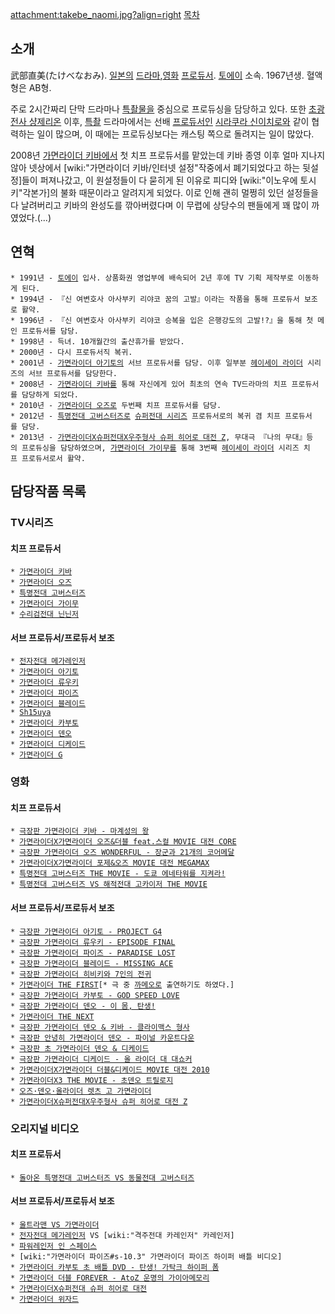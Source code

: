 attachment:takebe_naomi.jpg?align=right [[목차]]

== 소개 ==
武部直美(たけべなおみ). [[일본]]의 [[드라마]],[[영화]] [[프로듀서]]. [[토에이]] 소속. 1967년생. 혈액형은 AB형.

주로 2시간짜리 단막 드라마나 [[특촬물]]을 중심으로 프로듀싱을 담당하고 있다. 또한 [[초광전사 샹제리온]] 이후, [[특촬]] 드라마에서는 선배 [[프로듀서]]인 [[시라쿠라 신이치로]]와 같이 협력하는 일이 많으며, 이 때에는 프로듀싱보다는 캐스팅 쪽으로 돌려지는 일이 많았다.

2008년 [[가면라이더 키바]]에서 첫 치프 프로듀서를 맡았는데 키바 종영 이후 얼마 지나지 않아 넷상에서 [wiki:"가면라이더 키바/인터넷 설정"작중에서 폐기되었다고 하는 뒷설정]들이 퍼져나갔고, 이 원설정들이 다 묻히게 된 이유로 피디와 [wiki:"이노우에 토시키"각본가]의 불화 때문이라고 알려지게 되었다. 이로 인해 괜히 멀쩡히 있던 설정들을 다 날려버리고 키바의 완성도를 깎아버렸다며 이 무렵에 상당수의 팬들에게 꽤 많이 까였었다.(...) 

== 연혁 ==
 * 1991년 - [[토에이]] 입사. 상품화권 영업부에 배속되어 2년 후에 TV 기획 제작부로 이동하게 된다.
 * 1994년 - 『신 여변호사 아사부키 리야코 꿈의 고발』이라는 작품을 통해 프로듀서 보조로 활약.
 * 1996년 - 『신 여변호사 아사부키 리야코 승복을 입은 은행강도의 고발!?』을 통해 첫 메인 프로듀서를 담당.
 * 1998년 - 득녀. 10개월간의 출산휴가를 받았다.
 * 2000년 - 다시 프로듀서직 복귀.
 * 2001년 - [[가면라이더 아기토]]의 서브 프로듀서를 담당. 이후 일부분 [[헤이세이 라이더]] 시리즈의 서브 프로듀서를 담당한다.
 * 2008년 - [[가면라이더 키바]]를 통해 자신에게 있어 최초의 연속 TV드라마의 치프 프로듀서를 담당하게 되었다.
 * 2010년 - [[가면라이더 오즈]]로 두번째 치프 프로듀서를 담당.
 * 2012년 - [[특명전대 고버스터즈]]로 [[슈퍼전대 시리즈]] 프로듀서로의 복귀 겸 치프 프로듀서를 담당.
 * 2013년 - [[가면라이더X슈퍼전대X우주형사 슈퍼 히어로 대전 Z]], 무대극 『나의 무대』등의 프로듀싱을 담당하였으며, [[가면라이더 가이무]]를 통해 3번째 [[헤이세이 라이더]] 시리즈 치프 프로듀서로서 활약.

== 담당작품 목록 ==
=== TV시리즈 ===
==== 치프 프로듀서 ====
 * [[가면라이더 키바]]
 * [[가면라이더 오즈]]
 * [[특명전대 고버스터즈]]
 * [[가면라이더 가이무]]
 * [[수리검전대 닌닌저]]

==== 서브 프로듀서/프로듀서 보조 ====
 * [[전자전대 메가레인저]]
 * [[가면라이더 아기토]]
 * [[가면라이더 류우키]]
 * [[가면라이더 파이즈]]
 * [[가면라이더 블레이드]]
 * [[Sh15uya]]
 * [[가면라이더 카부토]]
 * [[가면라이더 덴오]]
 * [[가면라이더 디케이드]]
 * [[가면라이더 G]]

=== 영화 ===
==== 치프 프로듀서 ====
 * [[극장판 가면라이더 키바 - 마계성의 왕]]
 * [[가면라이더X가면라이더 오즈&더블 feat.스컬 MOVIE 대전 CORE]]
 * [[극장판 가면라이더 오즈 WONDERFUL - 장군과 21개의 코어메달]]
 * [[가면라이더X가면라이더 포제&오즈 MOVIE 대전 MEGAMAX]]
 * [[특명전대 고버스터즈 THE MOVIE - 도쿄 에네타워를 지켜라!]]
 * [[특명전대 고버스터즈 VS 해적전대 고카이저 THE MOVIE]]

==== 서브 프로듀서/프로듀서 보조 ====
 * [[극장판 가면라이더 아기토 - PROJECT G4]]
 * [[극장판 가면라이더 류우키 - EPISODE FINAL]]
 * [[극장판 가면라이더 파이즈 - PARADISE LOST]]
 * [[극장판 가면라이더 블레이드 - MISSING ACE]]
 * [[극장판 가면라이더 히비키와 7인의 전귀]]
 * [[가면라이더 THE FIRST]][* 극 중 [[까메오]]로 출연하기도 하였다.]
 * [[극장판 가면라이더 카부토 - GOD SPEED LOVE]]
 * [[극장판 가면라이더 덴오 - 이 몸, 탄생!]]
 * [[가면라이더 THE NEXT]]
 * [[극장판 가면라이더 덴오 & 키바 - 클라이맥스 형사]]
 * [[극장판 안녕히 가면라이더 덴오 - 파이널 카운트다운]]
 * [[극장판 초 가면라이더 덴오 & 디케이드]]
 * [[극장판 가면라이더 디케이드 - 올 라이더 대 대쇼커]]
 * [[가면라이더X가면라이더 더블&디케이드 MOVIE 대전 2010]]
 * [[가면라이더X3 THE MOVIE - 초덴오 트릴로지]]
 * [[오즈·덴오·올라이더 렛츠 고 가면라이더]]
 * [[가면라이더X슈퍼전대X우주형사 슈퍼 히어로 대전 Z]]

=== 오리지널 비디오 ===
==== 치프 프로듀서 ====
 * [[돌아온 특명전대 고버스터즈 VS 동물전대 고버스터즈]]

==== 서브 프로듀서/프로듀서 보조 ====
 * [[울트라맨 VS 가면라이더]]
 * [[전자전대 메가레인저]] VS [wiki:"격주전대 카레인저" 카레인저]
 * [[파워레인저 인 스페이스]]
 * [wiki:"가면라이더 파이즈#s-10.3" 가면라이더 파이즈 하이퍼 배틀 비디오]
 * [[가면라이더 카부토 초 배틀 DVD - 탄생! 가탁크 하이퍼 폼]]
 * [[가면라이더 더블 FOREVER - AtoZ 운명의 가이아메모리]]
 * [[가면라이더X슈퍼전대 슈퍼 히어로 대전]]
 * [[가면라이더 위자드]]
